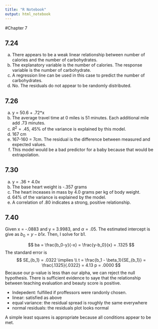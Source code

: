 ```yaml
---
title: "R Notebook"
output: html_notebook
---
```


#Chapter 7

## 7.24

a. There appears to be a weak linear relationship between number of calories and the number of carbohydrates.  
b. The explanatory variable is the number of calories. The response variable is the number of carbohydrate.  
c. A regression line can be used in this case to predict the number of carbohydrates. 
d. No. The residuals do not appear to be randomly distributed.

## 7.26

a. y = 50.6 + .72*x 
b. The average travel time at 0 miles is 51 minutes. Each additional mile add .73 minutes.  
c. $R^2 = .45$, 45% of the variance is explained by this model.  
d. 167 cm
e. 167-160 = 7cm. The residual is the difference between measured and expected values.
f. This model would be a bad predictor for a baby because that would be extrapolation.

## 7.30
a. y = .36 + 4.0x  
b. The base heart weight is -.357 grams  
c. The heart inceases in mass by 4.0 grams per kg of body weight.  
d. 64% of the variance is explained by the model.
e. A correlation of .80 indicates a strong, positive relationship.

## 7.40
Given x = -.0883 and y = 3.9983, and $\alpha = .05$. The estimated intercept is give as $b_0 = y - b1x$. Then, I solve for b1. 

$$
ba = \frac{b_0-y}{-x} = \frac{y-b_0}{x} = .1325
$$
The standard error is 
$$
SE_{b_1} = .0322 \implies \\
t = \frac{b_1 - \beta_1}{SE_{b_1}} = \frac{.1325}{.0322} = 4.13
p = .0000 
$$
Because our p-value is less than our alpha, we can reject the null hypothesis. There is sufficient evidence to saye that the relationship between teaching evaluation and beauty score is positive.

 - Indepedent: fulfilled if proffessors were randonly chosen.
 - linear: satisfied as above
 - equal variance: the residual spread is roughly the same everywhere
 - normal residuals: the residuals plot looks normal
 
A simple least squares is appropriate because all conditions appear to be met.
